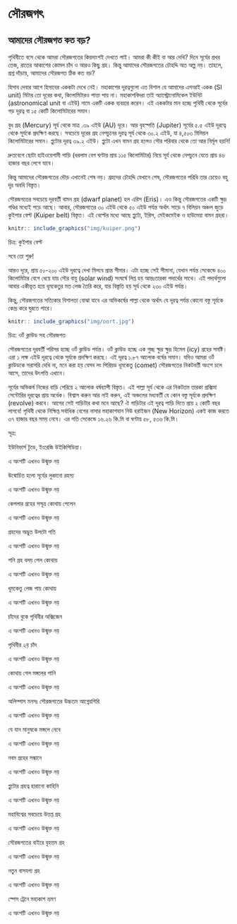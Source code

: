 # সৌরজগৎ {#solar-sytem}

## আমাদের সৌরজগত কত বড়?

পৃথিবীতে বসে থেকে আমরা সৌরজগতের কিয়দাংশই দেখতে পাই। আমরা কী কীই বা আর দেখি? দিনে সূর্যের প্রখর তেজ, রাতের আকাশের কোমল চাঁদ ও আরও কিছু গ্রহ। কিন্তু আমাদের সৌরজগতের চৌহদ্দি অত অল্প নয়। তাহলে, প্রশ্ন দাঁড়ায়, আমাদের সৌরজগত ঠিক কত বড়?

হিসাব দেবার আগে হিসাবের এককটা দেখে নেই। মহাকাশের দূরত্বগুলো এত বিশাল যে আমাদের এসআই একক (SI unit) মিটার তো দূরের কথা, কিলোমিটারও পাত্তা পায় না। মহাকাশবিদরা তাই অ্যাস্ট্রোনোমিকেল ইউনিট (astronomical unit বা এইউ) নামে একটি একক ব্যবহার করেন। এই এককটার মান হচ্ছে পৃথিবী থেকে সূর্যের গড় দূরত্ব বা ১৫ কোটি কিলোমিটারের সমান।

বুধ গ্রহ (Mercury) সূর্য থেকে মাত্র .৩৯ এইউ (AU) দূরে। আর বৃহস্পতি (Jupiter) সূর্যের ৫.৫ এইউ দূরত্বে থেকে সূর্যকে প্রদক্ষিণ করছে। সবচেয়ে দূরের গ্রহ নেপচুনের দূরত্ব সূর্য থেকে ৩০.২ এইউ, যা ৪,৫০৩ মিলিয়ন কিলোমিটারের সমান। প্লুটোর দূরত্ব ৩৯.২ এইউ। প্লুটো এখন বামন গ্রহ হলেও সৌর পরিবার থেকে তো আর নির্মূল হয়নি!

দ্রুতবেগে ছোটা হাইওয়েগামী গাড়ি (ধরলাম বেগ ঘণ্টায় প্রায় ১১৫ কিলোমিটার) নিয়ে সূর্য থেকে নেপচুনে যেতে প্রায় ৪৬ হাজার বছর লেগে যাবে।

কিন্তু আমাদের সৌরজগতের দৌড় এখানেই শেষ নয়। গ্রহদের চৌহদ্দি যেখানে শেষ, সৌরজগতের পরিধি তার চেয়েও বহু দূর অবধি বিস্তৃত। 

সৌরজগতের সবচেয়ে দূরবর্তী বামন গ্রহ (dwarf planet) হল এরিস (Eris)। এও কিন্তু সৌরজগতের একটি ক্ষুদ্র গণ্ডির মধ্যেই পড়ে আছে। আবার, সৌরজগতের ৩০ এইউ থেকে ৫০ এইউ পর্যন্ত অর্থাৎ সাড়ে ৭ বিলিয়ন অঞ্চল জুড়ে কুইপার বেল্ট (Kuiper belt) বিস্তৃত। এই বেল্টের মধ্যে আছে প্লুটো, ইরিস, মেইকমেইক ও হাউমেয়া বামন গ্রহরা। 
 
```r
knitr:: include_graphics("img/kuiper.png")
```

চিত্র: কুইপার বেল্ট

সবে তো শুরু!

আরও দূরে, প্রায় ৫০-২০০ এইউ দূরত্বে দেখা মিলবে প্রান্ত সীমার। এটা হচ্ছে সেই সীমানা, যেখান পর্যন্ত সেকেন্ডে ৪০০ কিলোমিটার বেগে ধেয়ে যায় সৌর বায়ু (solar wind) সংঘর্ষে লিপ্ত হয় আন্তঃতারকা পদার্থের সাথে। এই পদার্থগুলো আবার একীভূত হয়ে ধূমকেতুর মত লেজ তৈরি করে, যার বিস্তৃতি হয় সূর্য থেকে ২৩০ এইউ পর্যন্ত।

কিন্তু, সৌরজগতের সত্যিকার বিশালতা বোঝা যাবে এর অভিকর্ষের পাল্লা থেকে অর্থাৎ যে দূরত্ব পর্যন্ত কোনো বস্তু সূর্যকে কেন্দ্র করে ঘুরতে পারে।

```r
knitr:: include_graphics("img/oort.jpg")
```

চিত্র: ওর্ট ক্লাউড সহ সৌরজগত

সৌরজগতের দূরবর্তী পরিসর হচ্ছে ওর্ট ক্লাউড পর্যন্ত। ওর্ট ক্লাউড হচ্ছে এক গুচ্ছ ক্ষুদ্র ক্ষুদ্র হিমেল (icy) গ্রহের সমষ্টি। এরা ১ লক্ষ এইউ দূরত্বে থেকে সূর্যকে প্রদক্ষিণ করছে। এই দূরত্ব ১.৮৭ আলোক বর্ষের সমান। যদিও আমরা ওর্ট ক্লাউডকে সরাসরি দেখি না, মনে করা হয় যেসব লং পিরিয়ড ধূমকেতু (comet) সৌরজগতের নিকটবর্তী অংশে চলে আসে, তাদের উৎপত্তি এখানে।

সূর্যের অভিকর্ষ নিজের বাড়ি পেরিয়ে ২ আলোক বর্ষব্যাপী বিস্তৃত। এই পাল্লা সূর্য থেকে এর নিকটতম তারকা প্রক্সিমা সেন্টোরির দূরত্বের প্রায় অর্ধেক। বিশ্বাস করুন আর নাই করুন, এই অঞ্চলের মধ্যবর্তী যে কোন বস্তু সূর্যকে প্রদক্ষিণ (revolve) করবে।
আগের সেই গাড়িটার কথা মনে আছে? ঐ গাড়িটার এই দূরত্ব পাড়ি দিতে প্রায় ২ কোটি বছর লাগবে! পৃথিবী থেকে  নিক্ষিপ্ত সর্বাধিক বেগের নাসার মহাকাশযান নিউ হরাইজন (New Horizon) একই কাজ করতে ৩৭ হাজার বছর সময় নেবে। এর গতি সেকেন্ডে ১৬.২৬ কি.মি বা ঘণ্টায় ৫৮, ৫৩৬ কি.মি। 

সূত্র:

ইউনিভার্স টুডে, ইংরেজি উইকিপিডিয়া। 


এ অংশটি এখনও উন্মুক্ত নয়

উন্মোচিত হলো সূর্যের লুকানো রহস্য

এ অংশটি এখনও উন্মুক্ত নয়

কেপলার গ্রহের সসূত্র কোথায় পেলেন

এ অংশটি এখনও উন্মুক্ত নয়

গ্রহদের অদ্ভুত উলটো গতি

এ অংশটি এখনও উন্মুক্ত নয়

শনি গ্রহ বলয় পেল কোথায়

এ অংশটি এখনও উন্মুক্ত নয়

ধূমকেতু লেজ পায় কোথায়

এ অংশটি এখনও উন্মুক্ত নয়

চাঁদের বুকে পৃথিবীর অক্সিজেন

এ অংশটি এখনও উন্মুক্ত নয়

পৃথিবীর ২য় চাঁদ

এ অংশটি এখনও উন্মুক্ত নয়

কোথায় গেল মঙ্গলের পানি

এ অংশটি এখনও উন্মুক্ত নয়

অলিম্পাস মনসঃ সৌরজগতের উচ্চতম আগ্নেয়গিরি

এ অংশটি এখনও উন্মুক্ত নয়

যে যান মানুষকে মঙ্গলে নেবে

এ অংশটি এখনও উন্মুক্ত নয়

নবম গ্রহের সন্ধানে

এ অংশটি এখনও উন্মুক্ত নয়

প্লুটোর গ্রহত্ব হারানো কাহিনি

এ অংশটি এখনও উন্মুক্ত নয়

মহাবিশ্বের সবচেয়ে উত্তপ্ত গ্রহ

এ অংশটি এখনও উন্মুক্ত নয়

সৌরজগতের বাইরে বৃহত্তম গ্রহ

এ অংশটি এখনও উন্মুক্ত নয়

নতুন বাসযগ্য গ্রহ

এ অংশটি এখনও উন্মুক্ত নয়

স্পেস ট্রেনে মহাকাশ ভ্রমণ  

এ অংশটি এখনও উন্মুক্ত নয়
